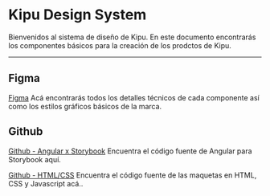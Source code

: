 # Kipu Design System

Bienvenidos al sistema de diseño de Kipu. En este documento encontrarás los componentes básicos para la creación de los prodctos de Kipu.

---

## Figma

[Figma](https://www.figma.com/design/unLwOv5CtQYCXmii0M5Qmi/TFM-Kipu-Design-System?node-id=350-496&t=h44zjU20ZH56fW6K-1)
Acá encontrarás todos los detalles técnicos de cada componente así como los estilos gráficos básicos de la marca.

## Github

[Github - Angular x Storybook](https://github.com/alegrau/Kipu-Design-System)
Encuentra el código fuente de Angular para Storybook aquí.

[Github - HTML/CSS](https://github.com/alegrau/Kipu-Design-System)
Encuentra el código fuente de las maquetas en HTML, CSS y Javascript acá..
